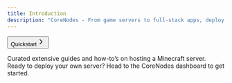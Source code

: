 ```yaml
---
title: Introduction
description: "CoreNodes - From game servers to full-stack apps, deploy instantly in 6 global regions. Enterprise-grade infrastructure with no hidden costs - truly free forever."
---
```


<button class="flex items-center space-x-1 font-medium px-4 py-1 bg-primary-dark rounded-xl group-hover:opacity-[0.9] text-white group-hover:opacity-[0.9]"><span>Quickstart</span><svg xmlns="http://www.w3.org/2000/svg" width="20" height="20" viewBox="0 0 24 24" fill="none" stroke="currentColor" stroke-width="2" stroke-linecap="round" stroke-linejoin="round" class="w-3 h-3"><path d="m9 18 6-6-6-6"></path></svg></button>

<CardGroup cols={2}>
  <Card
    title="Minecraft Guides"
    icon="cubes"
    href="https://mintlify.com/docs/quickstart"
  >
    Curated extensive guides and how-to’s on hosting a Minecraft server.
  </Card>
  <Card
    title="Ready?"
    icon="rocket"
    href="https://mintlify.com/docs/development"
  >
    Ready to deploy your own server? Head to the CoreNodes dashboard to get started.
  </Card>
</CardGroup>